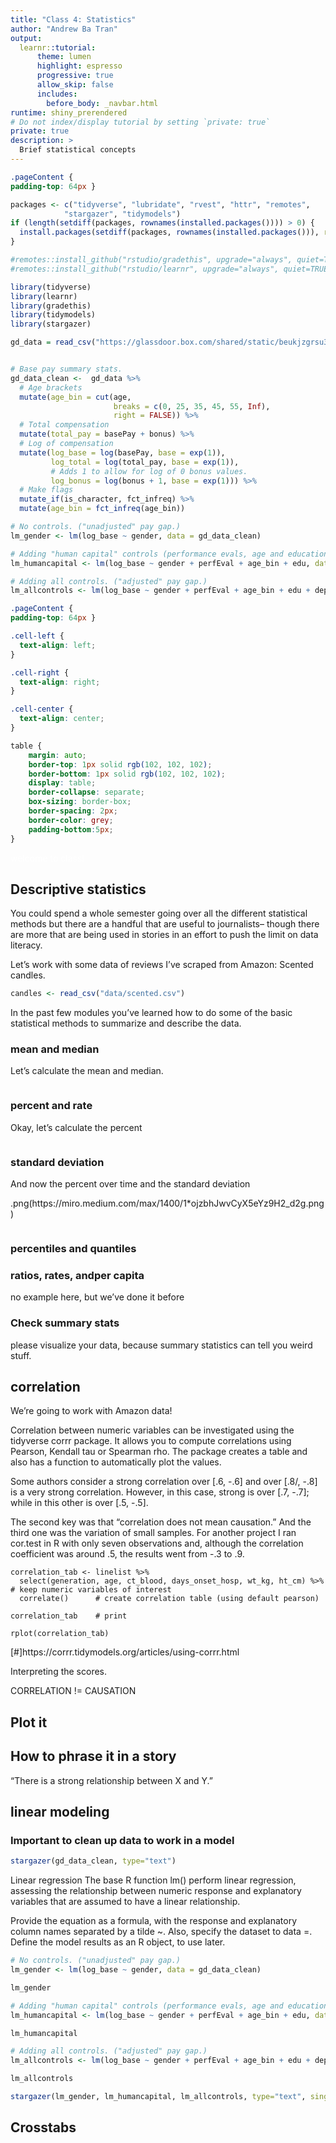 ```yaml
---
title: "Class 4: Statistics"
author: "Andrew Ba Tran"
output: 
  learnr::tutorial:
      theme: lumen
      highlight: espresso
      progressive: true
      allow_skip: false
      includes:
        before_body: _navbar.html
runtime: shiny_prerendered
# Do not index/display tutorial by setting `private: true`
private: true
description: >
  Brief statistical concepts
---
```



```css
.pageContent {
padding-top: 64px }
```

```r
packages <- c("tidyverse", "lubridate", "rvest", "httr", "remotes",
            "stargazer", "tidymodels")
if (length(setdiff(packages, rownames(installed.packages()))) > 0) {
  install.packages(setdiff(packages, rownames(installed.packages())), repos = "https://cran.us.r-project.org")  
}

#remotes::install_github("rstudio/gradethis", upgrade="always", quiet=TRUE)
#remotes::install_github("rstudio/learnr", upgrade="always", quiet=TRUE)

library(tidyverse)
library(learnr)
library(gradethis)
library(tidymodels)
library(stargazer)

gd_data = read_csv("https://glassdoor.box.com/shared/static/beukjzgrsu35fqe59f7502hruribd5tt.csv")


# Base pay summary stats.
gd_data_clean <-  gd_data %>%
  # Age brackets
  mutate(age_bin = cut(age,
                       breaks = c(0, 25, 35, 45, 55, Inf),
                       right = FALSE)) %>%
  # Total compensation
  mutate(total_pay = basePay + bonus) %>%
  # Log of compensation
  mutate(log_base = log(basePay, base = exp(1)),
         log_total = log(total_pay, base = exp(1)),
         # Adds 1 to allow for log of 0 bonus values.
         log_bonus = log(bonus + 1, base = exp(1))) %>%
  # Make flags
  mutate_if(is_character, fct_infreq) %>%
  mutate(age_bin = fct_infreq(age_bin))

# No controls. ("unadjusted" pay gap.)
lm_gender <- lm(log_base ~ gender, data = gd_data_clean)

# Adding "human capital" controls (performance evals, age and education).
lm_humancapital <- lm(log_base ~ gender + perfEval + age_bin + edu, data = gd_data_clean)

# Adding all controls. ("adjusted" pay gap.)
lm_allcontrols <- lm(log_base ~ gender + perfEval + age_bin + edu + dept + seniority + jobTitle, data = gd_data_clean)
```


```css
.pageContent {
padding-top: 64px }

.cell-left {
  text-align: left;
}

.cell-right {
  text-align: right;
}

.cell-center {
  text-align: center;
}

table {
    margin: auto;
    border-top: 1px solid rgb(102, 102, 102);
    border-bottom: 1px solid rgb(102, 102, 102);
    display: table;
    border-collapse: separate;
    box-sizing: border-box;
    border-spacing: 2px;
    border-color: grey;
    padding-bottom:5px;
}
```

<span style="color:white">welcome to class!</span>

## Descriptive statistics

You could spend a whole semester going over all the different statistical methods but there are a handful that are useful to journalists-- though there are more that are being used in stories in an effort to push the limit on data literacy. 

Let's work with some data of reviews I've scraped from Amazon: Scented candles.

```r
candles <- read_csv("data/scented.csv")
```

In the past few modules you've learned how to do some of the basic statistical methods to summarize and describe the data.

### mean and median

Let's calculate the mean and median.

```r

```

### percent and rate

Okay, let's calculate the percent

```r

```

### standard deviation

And now the percent over time and the standard deviation

.png(https://miro.medium.com/max/1400/1*ojzbhJwvCyX5eYz9H2_d2g.png)

```r

```


### percentiles and quantiles

### ratios, rates, andper capita

no example here, but we've done it before

### Check summary stats

please visualize your data, because summary statistics can tell you weird stuff.


## correlation

We're going to work with Amazon data!

Correlation between numeric variables can be investigated using the tidyverse corrr package. It allows you to compute correlations using Pearson, Kendall tau or Spearman rho. The package creates a table and also has a function to automatically plot the values.

Some authors consider a strong correlation over [.6, -.6] and over [.8/, -.8] is a very strong correlation. However, in this case, strong is over [.7, -.7]; while in this other is over [.5, -.5].

The second key was that “correlation does not mean causation.” And the third one was the variation of small samples. For another project I ran cor.test in R with only seven observations and, although the correlation coefficient was around .5, the results went from -.3 to .9.

```
correlation_tab <- linelist %>% 
  select(generation, age, ct_blood, days_onset_hosp, wt_kg, ht_cm) %>%   # keep numeric variables of interest
  correlate()      # create correlation table (using default pearson)

correlation_tab    # print
```

```
rplot(correlation_tab)

```

[#]https://corrr.tidymodels.org/articles/using-corrr.html

Interpreting the scores.



CORRELATION != CAUSATION

## Plot it

## How to phrase it in a story

"There is a strong relationship between X and Y."






## linear modeling

### Important to clean up data to work in a model


```r
stargazer(gd_data_clean, type="text")
```

Linear regression
The base R function lm() perform linear regression, assessing the relationship between numeric response and explanatory variables that are assumed to have a linear relationship.

Provide the equation as a formula, with the response and explanatory column names separated by a tilde ~. Also, specify the dataset to data =. Define the model results as an R object, to use later.

```r
# No controls. ("unadjusted" pay gap.)
lm_gender <- lm(log_base ~ gender, data = gd_data_clean)

lm_gender
```

```r
# Adding "human capital" controls (performance evals, age and education).
lm_humancapital <- lm(log_base ~ gender + perfEval + age_bin + edu, data = gd_data_clean)

lm_humancapital
```

```r
# Adding all controls. ("adjusted" pay gap.)
lm_allcontrols <- lm(log_base ~ gender + perfEval + age_bin + edu + dept + seniority + jobTitle, data = gd_data_clean)

lm_allcontrols
```

```r
stargazer(lm_gender, lm_humancapital, lm_allcontrols, type="text", single.row=TRUE)
```

## Crosstabs


